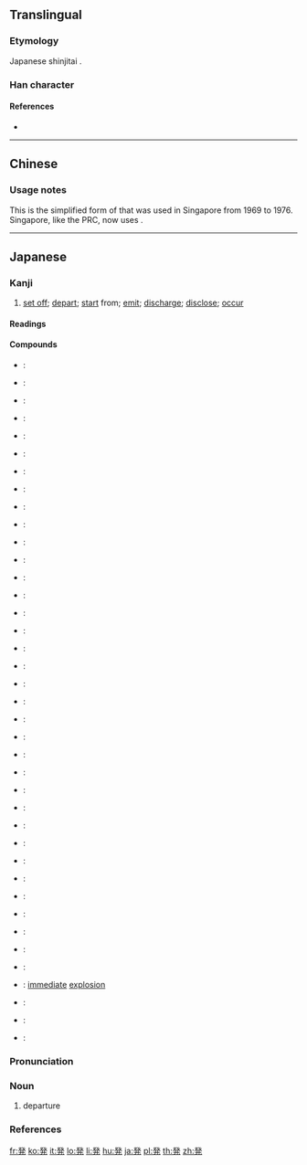 {{character info/new}}
{{also|發|发}}
==Translingual==
{{ja-forms|[[発]]/[[髪]]|[[发]]/[[发]]|[[發]]/[[髮]]|}}

===Etymology===
Japanese shinjitai {{Han simp|發|nocap=y}}.

===Han character===
{{Han char|rn=105|rad=癶|as=04|sn=9|four=|canj=NOMKP|ids=⿱癶⿻二儿}}

====References====
* {{Han ref|kx=0784.021|dkj=22662|dj=1193.120|hdz=42760.041|uh=767A|ud=30330}}

----

==Chinese==
{{zh-see|發|v}}
===Usage notes===
This is the simplified form of {{l|zh|發}} that was used in Singapore from 1969 to 1976. Singapore, like the PRC, now uses {{l|zh|发}}.
----

==Japanese==

===Kanji===
{{ja-kanji|grade=3|rs=癶04|style=s|kyu=發}}

# [[set off]]; [[depart]]; [[start]] from; [[emit]]; [[discharge]]; [[disclose]]; [[occur]]

====Readings====
{{ja-readings
|goon=[[ほち]] (hochi), [[ほつ]] (hotsu)
|kanon=[[はつ]] (hatsu)
|kun=<!--
-->[[あばく|あば.く]] ({{l|ja|発く}}, aba.ku), <!--
-->(''rare'') [[おこる|おこ.る]] ({{l|ja|発る}}, oko.ru), <!--
-->(''rare'') [[つかわす|つか.わす]] ({{l|ja|発わす}}, tsuka.wasu), <!--
-->[[たつ|た.つ]] ({{l|ja|発つ}}, ta.tsu), <!--
-->(''rare'') [[はなつ|はな.つ]] ({{l|ja|発つ}}, hana.tsu)
|nanori=[[ば]] (ba), [[わ]] (wa)
}}

====Compounds====
{{der-top|Compounds}}
* {{ja-r|発案|はつあん}}:
* {{ja-r|発意|はつい}}:
* {{ja-r|発育|はついく}}:
* {{ja-r|発煙|はつえん}}:
* {{ja-r|発音|はつおん}}:
* {{ja-r|発覚|はっかく}}:
* {{ja-r|発揮|はっき}}:
* {{ja-r|発狂|はっきょう}}:
* {{ja-r|発見|はっけん}}:
* {{ja-r|発言|はつげん}}:
* {{ja-r|発光|はっこう}}:
* {{ja-r|発行|はっこう}}:
* {{ja-r|発効|はっこう}}:
* {{ja-r|発酵|はっこう}}:
* {{ja-r|発散|はっさん}}:
* {{ja-r|発情|はつじょう}}:
* {{ja-r|発情期|はつじょうき}}:
* {{ja-r|発信|はっしん}}:
* {{ja-r|発達|はったつ}}:
* {{ja-r|発展|はってん}}:
{{der-mid}}
* {{ja-r|発熱|はつねつ}}:
* {{ja-r|発破|はっぱ}}:
* {{ja-r|発表|はっぴょう}}:
* {{ja-r|発憤|はっぷん}}:
* {{ja-r|発明|はつめい}}:
* {{ja-r|発令|はつれい}}:
* {{ja-r|発露|はつろ}}:
* {{ja-r|発作|ほっさ}}:
* {{ja-r|発足|ほっそく}}:
* {{ja-r|発句|はっく}}:
* {{ja-r|発心|ほっしん}}:
* {{ja-r|発疹|はっしん}}:
* {{ja-r|一念発起|いちねん ほっき}}:
* {{ja-r|自発|じはつ}}:
* {{ja-r|蒸発|じょうはつ}}:
* {{ja-r|即発|そくはつ}}: [[immediate]] [[explosion]]
* {{ja-r|大発会|だいほっかい}}:
* {{ja-r|発泡|はっぽう}}:
* {{ja-r|発泡酒|はっぽうしゅ}}:
{{der-bottom}}

{{ja-kanjitab|はつ|yomi=o}}

===Pronunciation===
{{ja-pron|yomi=kanon|はつ|acc=1|acc_ref=DJR,NHK}}

===Noun===
{{ja-noun|はつ}}

# departure

===References===
<references/>

[[fr:発]]
[[ko:発]]
[[it:発]]
[[lo:発]]
[[li:発]]
[[hu:発]]
[[ja:発]]
[[pl:発]]
[[th:発]]
[[zh:発]]